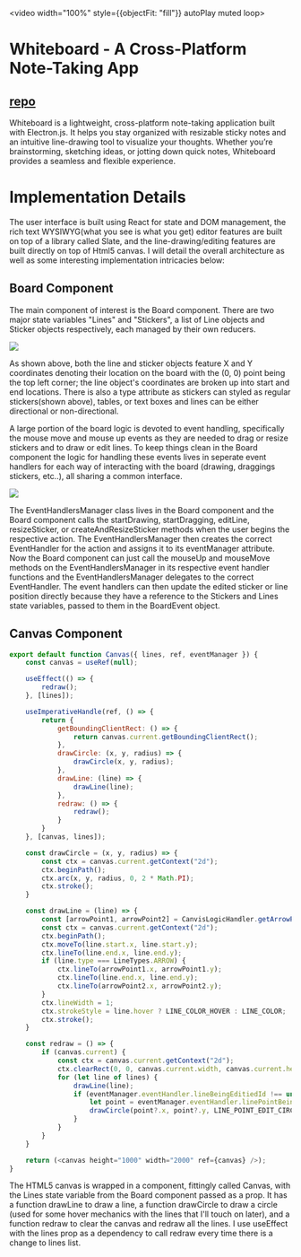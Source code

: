 
<video width="100%" style={{objectFit: "fill"}} autoPlay muted loop>
	<source src="https://portfoliomarkdown.s3.us-east-2.amazonaws.com/WhiteboardDemo1.mp4" type="video/mp4"/>
</video>


# Whiteboard - A Cross-Platform Note-Taking App 

## [repo](https://github.com/jbcooper96/whiteboard)

Whiteboard is a lightweight, cross-platform note-taking application built with Electron.js. 
It helps you stay organized with resizable sticky notes and an intuitive line-drawing tool to visualize your thoughts. 
Whether you’re brainstorming, sketching ideas, or jotting down quick notes, Whiteboard provides a seamless and flexible 
experience.

# Implementation Details

The user interface is built using React for state and DOM management, the rich text WYSIWYG(what you see is what you get) editor
features are built on top of a library called Slate, and the line-drawing/editing features are built directly on top of Html5 canvas.
I will detail the overall architecture as well as some interesting implementation intricacies below:

## Board Component

The main component of interest is the Board component. There are two major state variables "Lines" and "Stickers", a list of Line
objects and Sticker objects respectively, each managed by their own reducers. 

<img src="https://portfoliomarkdown.s3.us-east-2.amazonaws.com/WhiteboardClassDiagram1.png"/>

As shown above, both the line and sticker objects feature X and Y coordinates denoting their location on the board with the 
(0, 0) point being the top left corner; the line object's coordinates are broken up into start and end locations. There is also
a type attribute as stickers can styled as regular stickers(shown above), tables, or text boxes and lines can be either directional 
or non-directional.

A large portion of the board logic is devoted to event handling, specifically the mouse move and mouse up events as they are needed
to drag or resize stickers and to draw or edit lines. To keep things clean in the Board component the logic for handling these
events lives in seperate event handlers for each way of interacting with the board (drawing, draggings stickers, etc..), all sharing 
a common interface.

<img src="https://portfoliomarkdown.s3.us-east-2.amazonaws.com/WhiteboardEventDiagram.png"/>

The EventHandlersManager class lives in the Board component and the Board component calls the startDrawing, startDragging, editLine,
resizeSticker, or createAndResizeSticker methods when the user begins the respective action. The EventHandlersManager then
creates the correct EventHandler for the action and assigns it to its eventManager attribute. Now the Board component can just call the
mouseUp and mouseMove methods on the EventHandlersManager in its respective event handler functions and the EventHandlersManager delegates to 
the correct EventHandler. The event handlers can then update the edited sticker or line position directly because they have a 
reference to the Stickers and Lines state variables, passed to them in the BoardEvent object.

## Canvas Component

```js
export default function Canvas({ lines, ref, eventManager }) {
    const canvas = useRef(null);

    useEffect(() => {
        redraw();
    }, [lines]);

    useImperativeHandle(ref, () => {
        return {
            getBoundingClientRect: () => {
                return canvas.current.getBoundingClientRect();
            },
            drawCircle: (x, y, radius) => {
                drawCircle(x, y, radius);
            },
            drawLine: (line) => {
                drawLine(line);
            },
            redraw: () => {
                redraw();
            }
        }
    }, [canvas, lines]);

    const drawCircle = (x, y, radius) => {
        const ctx = canvas.current.getContext("2d");
        ctx.beginPath();
        ctx.arc(x, y, radius, 0, 2 * Math.PI);
        ctx.stroke();
    }

    const drawLine = (line) => {
        const [arrowPoint1, arrowPoint2] = CanvisLogicHandler.getArrowPointsForLine(line);
        const ctx = canvas.current.getContext("2d");
        ctx.beginPath();
        ctx.moveTo(line.start.x, line.start.y);
        ctx.lineTo(line.end.x, line.end.y);
        if (line.type === LineTypes.ARROW) {
            ctx.lineTo(arrowPoint1.x, arrowPoint1.y);
            ctx.lineTo(line.end.x, line.end.y);
            ctx.lineTo(arrowPoint2.x, arrowPoint2.y);
        }
        ctx.lineWidth = 1;
        ctx.strokeStyle = line.hover ? LINE_COLOR_HOVER : LINE_COLOR;
        ctx.stroke();
    }

    const redraw = () => {
        if (canvas.current) {
            const ctx = canvas.current.getContext("2d");
            ctx.clearRect(0, 0, canvas.current.width, canvas.current.height);
            for (let line of lines) {
                drawLine(line);
                if (eventManager.eventHandler.lineBeingEditiedId !== undefined && line.id === eventManager.eventHandler.lineBeingEditiedId) {
                    let point = eventManager.eventHandler.linePointBeingEdited === LinePoint.START ? line.start : line.end;
                    drawCircle(point?.x, point?.y, LINE_POINT_EDIT_CIRCLE_RADIUS);
                }
            }
        }
    }

    return (<canvas height="1000" width="2000" ref={canvas} />);
}
```

The HTML5 canvas is wrapped in a component, fittingly called Canvas, with the Lines state variable from the Board component passed
as a prop. It has a function drawLine to draw a line, a function drawCircle to draw a circle (used for some hover mechanics with the lines that I'll touch on later),
and a function redraw to clear the canvas and redraw all the lines. I use useEffect with the lines prop as a dependency to call
redraw every time there is a change to lines list.




